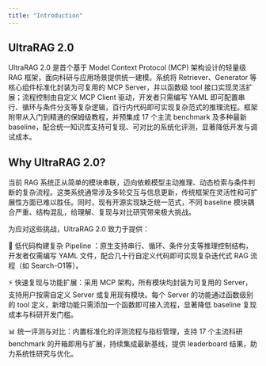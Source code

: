 ```yaml
---
title: "Introduction"
---
```


## UltraRAG 2.0

UltraRAG 2.0 是首个基于 Model Context Protocol (MCP) 架构设计的轻量级 RAG 框架，面向科研与应用场景提供统一建模。系统将 Retriever、Generator 等核心组件标准化封装为可复用的 MCP Server，并以函数级 tool 接口实现灵活扩展；流程控制由自定义 MCP Client 驱动，开发者只需编写 YAML 即可配置串行、循环与条件分支等复杂逻辑，百行内代码即可实现复杂范式的推理流程。框架附带从入门到精通的保姆级教程，并预集成 17 个主流 benchmark 及多种最新 baseline，配合统一知识库支持可复现、可对比的系统化评测，显著降低开发与调试成本。

## Why UltraRAG 2.0?

当前 RAG 系统正从简单的模块串联，迈向依赖模型主动推理、动态检索与条件判断的复杂流程。这类系统通常涉及多轮交互与信息更新，传统框架在灵活性和可扩展性方面已难以胜任。同时，现有开源实现缺乏统一范式，不同 baseline 模块耦合严重、结构混乱，给理解、复现与对比研究带来极大挑战。

为应对这些挑战，UltraRAG 2.0 致力于提供：

🚀 低代码构建复杂 Pipeline ：原生支持串行、循环、条件分支等推理控制结构，开发者仅需编写 YAML 文件，配合几十行自定义代码即可实现复杂迭代式 RAG 流程（如 Search-O1等）。

⚡ 快速复现与功能扩展：采用 MCP 架构，所有模块均封装为可复用的 Server，支持用户按需自定义 Server 或复用现有模块。每个 Server 的功能通过函数级别的 tool 定义，新增功能只需添加一个函数即可接入流程，显著降低 baseline 复现成本与科研开发门槛。

📊 统一评测与对比：内置标准化的评测流程与指标管理，支持 17 个主流科研 benchmark 的开箱即用与扩展，持续集成最新基线，提供 leaderboard 结果，助力系统性研究与优化。